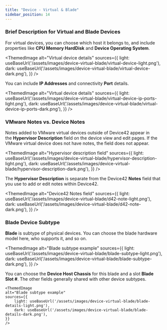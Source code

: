 ```yaml
---
title: "Device - Virtual & Blade"
sidebar_position: 14
---
```



### Brief Description for Virtual and Blade Devices

For virtual devices, you can choose which host it belongs to, and include properties like **CPU Memory HardDisk** and **Device Operating System**.

<ThemedImage
  alt="Virtual device details"
  sources={{
    light: useBaseUrl('/assets/images/device-virtual-blade/virtual-device-light.png'),
    dark: useBaseUrl('/assets/images/device-virtual-blade/virtual-device-dark.png'),
  }}
/>

You can include **IP Addresses** and connectivity **Port** details.

<ThemedImage
  alt="Virtual device details"
  sources={{
    light: useBaseUrl('/assets/images/device-virtual-blade/virtual-device-ip-ports-light.png'),
    dark: useBaseUrl('/assets/images/device-virtual-blade/virtual-device-ip-ports-dark.png'),
  }}
/>

### VMware Notes vs. Device Notes

Notes added to VMware virtual devices outside of Device42 appear in the **Hypervisor Description** field on the device view and edit pages. If the VMware virtual device does not have notes, the field does not appear.

<ThemedImage
  alt="Hypervisor description field"
  sources={{
    light: useBaseUrl('/assets/images/device-virtual-blade/hypervisor-description-light.png'),
    dark: useBaseUrl('/assets/images/device-virtual-blade/hypervisor-description-dark.png'),
  }}
/>

The **Hypervisor Description** is separate from the Device42 **Notes** field that you use to add or edit notes within Device42.

<ThemedImage
  alt="Device42 Notes field"
  sources={{
    light: useBaseUrl('/assets/images/device-virtual-blade/d42-note-light.png'),
    dark: useBaseUrl('/assets/images/device-virtual-blade/d42-note-dark.png'),
  }}
/>

### Blade Device Subtype

**Blade** is subtype of physical devices. You can choose the blade hardware model here, who supports it, and so on. 

<ThemedImage
  alt="Blade subtype example"
  sources={{
    light: useBaseUrl('/assets/images/device-virtual-blade/blade-subtype-light.png'),
    dark: useBaseUrl('/assets/images/device-virtual-blade/blade-subtype-dark.png'),
  }}
/>

You can choose the **Device Host Chassis** for this blade and a slot **Blade Slot #**. The other fields generally shared with other device subtypes.

    <ThemedImage
    alt="Blade subtype example"
    sources={{
        light: useBaseUrl('/assets/images/device-virtual-blade/blade-details-light.png'),
        dark: useBaseUrl('/assets/images/device-virtual-blade/blade-details-dark.png'),
    }}
    />
